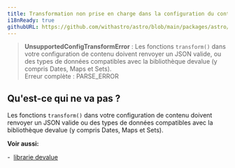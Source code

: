 ```yaml
---
title: Transformation non prise en charge dans la configuration du contenu. 
i18nReady: true 
githubURL: https://github.com/withastro/astro/blob/main/packages/astro/src/core/errors/errors-data.ts
--- 
```


> **UnsupportedConfigTransformError** : Les fonctions `transform()` dans votre configuration de contenu doivent renvoyer un JSON valide, ou des types de données compatibles avec la bibliothèque devalue (y compris Dates, Maps et Sets).<br/>Erreur complète : PARSE_ERROR 

## Qu'est-ce qui ne va pas ? 

Les fonctions `transform()` dans votre configuration de contenu doivent renvoyer un JSON valide ou des types de données compatibles avec la bibliothèque devalue (y compris Dates, Maps et Sets). 

**Voir aussi:** 

-  [librarie devalue](https://github.com/rich-harris/devalue)
